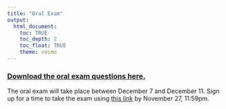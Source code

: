 ```yaml
---
title: "Oral Exam"
output: 
  html_document:
    toc: TRUE
    toc_depth: 2
    toc_float: TRUE
    theme: cosmo
---
```


### [**Download the oral exam questions here.**](oral exam.docx)

The oral exam will take place between December 7 and December 11. Sign up for a time to take the exam using [this link](https://calendly.com/sara-weston/oral-exam?month=2020-12) by November 27, 11:59pm.